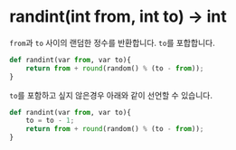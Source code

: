 # randint(int from, int to) -> int

`from`과 `to` 사이의 랜덤한 정수를 반환합니다.
`to`를 포합합니다.

```python
def randint(var from, var to){
    return from + round(random() % (to - from));
}
```

`to`를 포함하고 싶지 않은경우 아래와 같이 선언할 수 있습니다.

```python
def randint(var from, var to){
    to = to - 1;
    return from + round(random() % (to - from));
}
```
